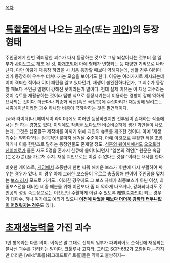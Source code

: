 [[목차]]
= [[특촬물]]에서 나오는 [[괴수]](또는 [[괴인]])의 등장 형태 =
주인공에게 한번 격퇴당한 괴수가 다시 등장하는 것으로 그냥 되살아나는 것부터 몸 일부가 [[사이보그]]로 개조 된 것, [[마개조]]되어 아예 형태가 변형되는 등 다양한 기믹으로 나타난다. 다만 이렇게 재등장 하였을 시 처음 등장할 때보다 약해지는데, 심할 경우 여러마리가 등장하여 우수수 터쳐나가는 모습을 보이기도 한다. 이유는 여러가지로 제시되는데 이미 격퇴한 적이라 이미 패턴을 알고 있다던가, 재생이 불완전하다던가, 그 괴수가 등장할 때보다 주인공 일행이 강해진 탓이라든가 말이다. 헌데 실제 이유는 이 재생 괴수라는 것이 슈트를 재활용하는 것이라 땜빵 식으로 등장시키는데 이용하는 경향이 강해 약하게 묘사되는 것이다. 더군다나 최종화 직전(혹은 극장판)에 수십마리가 재등장해 달려드는 시츄에이션이라면 괴수 하나당 비중이 극하락하는 것은 필연적이다. 

[쇼와 라이더]나 [헤이세이 라이더]에도 여러번 등장하였지만 전투원이 존재하는 작품에서는 안 하는 경향도 있다. 이외에도 작품을 보다보면 비슷비슷하게 생긴 괴인들이 나오는데, 그것은 십중팔구 제작비를 아끼기 위해 괴인의 슈트를 개조한 것이다. 아예 '재생 괴수는 약하다'라는 암묵적인 룰마저 생겨날 수준이다. 아예 이것으로 부활한 적을 조롱하거나 이를 한탄조로 말하는 등장인물도 존재할 정도. [[성흔의 퀘이사]]에서도 [[오오토리 신이치로]]가 클론 사도 5명을 혼자서 한큐에 쓸어버리면서 "일본의 격언[* 원문은 속담(ことわざ)]을 가르쳐 주지. 재생 괴인으로는 이길 수 없다는 것을!"이라는 대사를 한다.

비슷한 케이스로, [[게임]]에서 초중반에 한번 싸워 해치운 보스가 후반에 다시 부활하여 싸우는 경우가 있다. 이 경우 아예 그러한 보스들이 우르르 총출동해 연이어 주인공을 덮치는 [[보스 러시]] 모드로 가기도.. 이러한 경우에도 그 보스 자체가 최종보스가 아닌 이상, 최종보스전을 대비한 비중 배분을 위해 이전보다 좀 더 약하게 나오거나, 강화되더라도 주인공의 성장 속도상으로는 이전보단 수월하게 이길 수 있도록 [[레벨 디자인]]이 되는 경우가 대다수. 허나 여기에도 예외가 있으니 '''[[블랙 하트|이전에 싸웠을 때보다 더더욱 강화돼 터무니없이 어려워지는 경우]]'''도 있다.

= [[초재생능력]]을 가진 괴수 =
1번 항목과는 다른 의미. 이쪽은 말 그대로 신체의 일부가 파괴되어도 순식간에 재생되는 불사신 괴수를 가리키는 말이다. [[크툴루]]나 [[고지라]], 그리고 [[SCP-682]]가 포함된다.--하지만 더러운 [wiki:"트롤(워크래프트)" 트롤]들은 약하고 불쌍히지--
